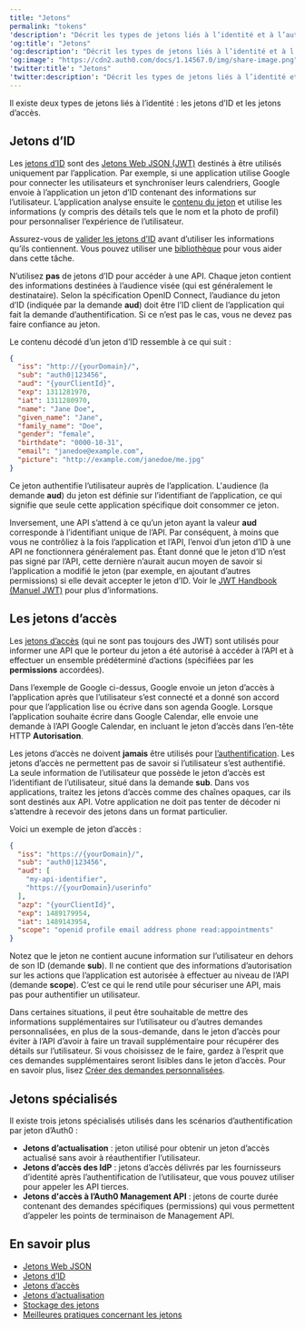```yaml
---
title: "Jetons"
permalink: "tokens"
'description': "Décrit les types de jetons liés à l’identité et à l’authentification et la manière dont ils sont utilisés par Auth0."
'og:title': "Jetons"
'og:description': "Décrit les types de jetons liés à l’identité et à l’authentification et la manière dont ils sont utilisés par Auth0."
'og:image': "https://cdn2.auth0.com/docs/1.14567.0/img/share-image.png"
'twitter:title': "Jetons"
'twitter:description': "Décrit les types de jetons liés à l’identité et à l’authentification et la manière dont ils sont utilisés par Auth0."
---
```


Il existe deux types de jetons liés à l’identité : les jetons d’ID et les jetons d’accès.

## Jetons d’ID

Les [jetons d’ID](/docs/fr-ca/secure/tokens/id-tokens) sont des [Jetons Web JSON (JWT)](/docs/fr-ca/secure/tokens/json-web-tokens) destinés à être utilisés uniquement par l’application. Par exemple, si une application utilise Google pour connecter les utilisateurs et synchroniser leurs calendriers, Google envoie à l’application un jeton d’ID contenant des informations sur l’utilisateur. L’application analyse ensuite le [contenu du jeton](https://openid.net/specs/openid-connect-core-1_0.html#StandardClaims) et utilise les informations (y compris des détails tels que le nom et la photo de profil) pour personnaliser l’expérience de l’utilisateur.

<Callout icon="file-lines" color="#0EA5E9" iconType="regular">

Assurez-vous de [valider les jetons d’ID](/docs/fr-ca/secure/tokens/id-tokens/validate-id-tokens) avant d’utiliser les informations qu’ils contiennent. Vous pouvez utiliser une [bibliothèque](https://jwt.io/#libraries-io) pour vous aider dans cette tâche.

</Callout>

N’utilisez **pas** de jetons d’ID pour accéder à une API. Chaque jeton contient des informations destinées à l’<Tooltip data-tooltip-id="react-containers-DefinitionTooltip-0" tip="">audience</Tooltip> visée (qui est généralement le destinataire). Selon la spécification <Tooltip href="/docs/docs/fr-ca/glossary?term=openid" tip="OpenID
Norme ouverte d’authentification qui permet aux applications de vérifier l’identité des utilisateurs sans avoir à collecter leurs informations de connexion." cta="Voir le glossaire">OpenID</Tooltip> Connect, l’audiance du jeton d’ID (indiquée par la demande **aud**) doit être l’ID client de l’application qui fait la demande d’authentification. Si ce n’est pas le cas, vous ne devez pas faire confiance au jeton.

Le contenu décodé d’un jeton d’ID ressemble à ce qui suit :

```json lines
{
  "iss": "http://{yourDomain}/",
  "sub": "auth0|123456",
  "aud": "{yourClientId}",
  "exp": 1311281970,
  "iat": 1311280970,
  "name": "Jane Doe",
  "given_name": "Jane",
  "family_name": "Doe",
  "gender": "female",
  "birthdate": "0000-10-31",
  "email": "janedoe@example.com",
  "picture": "http://example.com/janedoe/me.jpg"
}
```

Ce jeton authentifie l’utilisateur auprès de l’application. L'audience (la demande **aud**) du jeton est définie sur l’identifiant de l’application, ce qui signifie que seule cette application spécifique doit consommer ce jeton.

Inversement, une API s’attend à ce qu’un jeton ayant la valeur **aud** corresponde à l’identifiant unique de l’API. Par conséquent, à moins que vous ne contrôliez à la fois l’application et l’API, l’envoi d’un jeton d’ID à une API ne fonctionnera généralement pas. Étant donné que le jeton d’ID n’est pas signé par l’API, cette dernière n’aurait aucun moyen de savoir si l’application a modifié le jeton (par exemple, en ajoutant d’autres permissions) si elle devait accepter le jeton d’ID. Voir le [JWT Handbook (Manuel JWT)](https://auth0.com/resources/ebooks/jwt-handbook) pour plus d’informations.

## Les jetons d’accès

Les [jetons d’accès](/docs/fr-ca/secure/tokens/access-tokens) (qui ne sont pas toujours des <Tooltip href="/docs/docs/fr-ca/glossary?term=json-web-token" tip="Jeton Web JSON (JWT)
Format standard de jeton d’ID (et souvent de jeton d’accès) utilisé pour représenter en toute sécurité des demandes entre deux parties." cta="Voir le glossaire">JWT</Tooltip>) sont utilisés pour informer une API que le porteur du jeton a été autorisé à accéder à l’API et à effectuer un ensemble prédéterminé d’actions (spécifiées par les **permissions** accordées).

Dans l’exemple de Google ci-dessus, Google envoie un jeton d’accès à l’application après que l’utilisateur s’est connecté et a donné son accord pour que l’application lise ou écrive dans son agenda Google. Lorsque l’application souhaite écrire dans Google Calendar, elle envoie une demande à l’API Google Calendar, en incluant le jeton d’accès dans l’en-tête HTTP **Autorisation**.

Les jetons d’accès ne doivent **jamais** être utilisés pour  [l’authentification](/docs/fr-ca/authenticate). Les jetons d’accès ne permettent pas de savoir si l’utilisateur s’est authentifié. La seule information de l’utilisateur que possède le jeton d’accès est l’identifiant de l’utilisateur, situé dans la demande **sub**. Dans vos applications, traitez les jetons d’accès comme des chaînes opaques, car ils sont destinés aux API. Votre application ne doit pas tenter de décoder ni s’attendre à recevoir des jetons dans un format particulier.

Voici un exemple de jeton d’accès :

```json lines
{
  "iss": "https://{yourDomain}/",
  "sub": "auth0|123456",
  "aud": [
    "my-api-identifier",
    "https://{yourDomain}/userinfo"
  ],
  "azp": "{yourClientId}",
  "exp": 1489179954,
  "iat": 1489143954,
  "scope": "openid profile email address phone read:appointments"
}
```

Notez que le jeton ne contient aucune information sur l’utilisateur en dehors de son ID (demande **sub**). Il ne contient que des informations d’autorisation sur les actions que l’application est autorisée à effectuer au niveau de l’API (demande **scope**). C’est ce qui le rend utile pour sécuriser une API, mais pas pour authentifier un utilisateur.

Dans certaines situations, il peut être souhaitable de mettre des informations supplémentaires sur l’utilisateur ou d’autres demandes personnalisées, en plus de la sous-demande, dans le jeton d’accès pour éviter à l’API d’avoir à faire un travail supplémentaire pour récupérer des détails sur l’utilisateur. Si vous choisissez de le faire, gardez à l’esprit que ces demandes supplémentaires seront lisibles dans le jeton d’accès. Pour en savoir plus, lisez [Créer des demandes personnalisées](/docs/fr-ca/secure/tokens/json-web-tokens/create-custom-claims).

## Jetons spécialisés

Il existe trois jetons spécialisés utilisés dans les scénarios d’authentification par jeton d’Auth0 :

* **Jetons d’actualisation** : jeton utilisé pour obtenir un jeton d’accès actualisé sans avoir à réauthentifier l’utilisateur.
* **Jetons d’accès des <Tooltip href="/docs/docs/fr-ca/glossary?term=idp" tip="Fournisseur d’identité (IdP)
Service de stockage et de gestion des identités numériques." cta="Voir le glossaire">IdP</Tooltip>** : jetons d’accès délivrés par les fournisseurs d’identité après l’authentification de l’utilisateur, que vous pouvez utiliser pour appeler les API tierces.
* **Jetons d'accès à l’Auth0 Management API** : jetons de courte durée contenant des demandes spécifiques (permissions) qui vous permettent d’appeler les points de terminaison de <Tooltip href="/docs/docs/fr-ca/glossary?term=management-api" tip="Management API
Un produit permettant aux clients d’effectuer des tâches administratives." cta="Voir le glossaire">Management API</Tooltip>.

## En savoir plus

* [Jetons Web JSON](/docs/fr-ca/secure/tokens/json-web-tokens)
* [Jetons d’ID](/docs/fr-ca/secure/tokens/id-tokens)
* [Jetons d’accès](/docs/fr-ca/secure/tokens/access-tokens)
* [Jetons d’actualisation](/docs/fr-ca/secure/tokens/refresh-tokens)
* [Stockage des jetons](/docs/fr-ca/secure/security-guidance/data-security/token-storage)
* [Meilleures pratiques concernant les jetons](/docs/fr-ca/secure/tokens/token-best-practices)